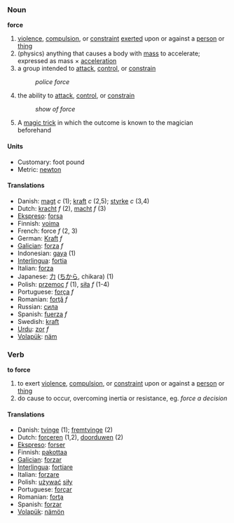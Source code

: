 ===Noun===
'''force'''

# [[violence]], [[compulsion]], or [[constraint]] [[exerted]] upon or against a [[person]] or [[thing]]
# (physics) anything that causes a body with [[mass]] to accelerate; expressed as mass &times; [[acceleration]]
# a group intended to [[attack]], [[control]], or [[constrain]]
#: ''police force''
# the ability to [[attack]], [[control]], or [[constrain]]
#: ''show of force''
# A [[magic trick]] in which the outcome is known to the magician beforehand

====Units====

*Customary: foot pound
*Metric: [[newton]]

==== Translations ====
*Danish: [[magt]] ''c'' (1); [[kraft]] ''c'' (2,5); [[styrke]] ''c'' (3,4)
*Dutch: [[kracht]] ''f'' (2), [[macht]] ''f'' (3)
*[[Ekspreso]]: [[forsa]]
*Finnish: [[voima]]
*French: force ''f'' (2, 3)
*German: [[Kraft]] ''f''
*[[Galician]]: [[forza]] ''f''
*Indonesian: [[gaya]] (1)
*[[Interlingua]]: [[fortia]]
*Italian: [[forza]] 
*Japanese: [[力]] ([[ちから]], chikara) (1)
*Polish: [[przemoc]] ''f'' (1), [[siła]] ''f'' (1-4)
*Portuguese: [[força]] ''f''
*Romanian: [[forţă]] ''f''
*Russian: [[сила]]
*Spanish: [[fuerza]] ''f''
*Swedish: [[kraft]]
*[[Urdu]]: [[zor]] ''f''
*[[Volapük]]: [[näm]]

===Verb===
'''to force'''

# to exert [[violence]], [[compulsion]], or [[constraint]] upon or against a [[person]] or [[thing]]
# do cause to occur, overcoming inertia or resistance, eg. ''force a decision''

==== Translations ====
*Danish: [[tvinge]] (1); [[fremtvinge]] (2)
*Dutch: [[forceren]] (1,2), [[doorduwen]] (2)
*[[Ekspreso]]: [[forser]]
*Finnish: [[pakottaa]]
*[[Galician]]: [[forzar]]
*[[Interlingua]]: [[fortiare]]
*Italian: [[forzare]] 
*Polish: [[używać]] [[siły]]
*Portuguese: [[forçar]]
*Romanian: [[forţa]]
*Spanish: [[forzar]]
*[[Volapük]]: [[nämön]]
